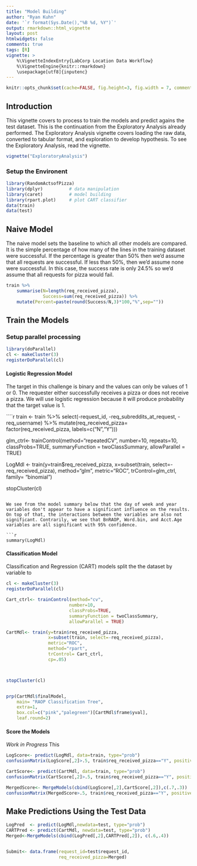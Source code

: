 ```yaml
---
title: "Model Building"
author: "Ryan Kuhn"
date: '`r format(Sys.Date(),"%B %d, %Y")`'
output: rmarkdown::html_vignette
layout: post
htmlwidgets: false
comments: true
tags: [R]
vignette: >
    %\VignetteIndexEntry{LabCorp Location Data Workflow}
    %\VignetteEngine{knitr::rmarkdown}
    \usepackage[utf8]{inputenc}
---
```


```r
knitr::opts_chunk$set(cache=FALSE, fig.height=3, fig.width = 7, comment=NULL, eval=T, tiy=T, message = F, warning = F, width=80)
```

## Introduction
This vignette covers to process to train the models and predict agains the test dataset. This is the continuation from the Exploratory Analysis already performed. The Exploratory Analysis vignette covers loading the raw data, converted to tabular format, and exploration to develop hypothesis. To see the Exploratory Analysis, read the vignette.
```r
vignette("ExploratoryAnalysis")
```

### Setup the Environent 
```r
library(RandomActsofPizza)
library(dplyr)          # data manipulation
library(caret)          # model building
library(rpart.plot)     # plot CART classifier
data(train)
data(test)
```

## Naive Model 
The naive model sets the baseline to which all other models are compared. It is the simple percentage of how many of the lines in the training dataset were successful. If the percentage is greater than 50% then we'd assume that all requests are successful. If less than 50%, then we'd assume none were successful. In this case, the success rate is only 24.5% so we'd assume that all requests for pizza would fail. 
```r
train %>%
    summarise(N=length(req_received_pizza),
              Success=sum(req_received_pizza)) %>%
    mutate(Percent=paste(round(Success/N,3)*100,"%",sep=""))
```

## Train the Models  
### Setup parallel processing 
```r
library(doParallel)
cl <- makeCluster(3)
registerDoParallel(cl)
```

#### Logistic Regression Model   
The target in this challenge is binary and the values can only be values of 1 or 0. The requester either successfully receives a pizza or does not receive a pizza. We will use logistic regression because it will produce probability that the target value is 1. 

````r
train <- train %>%
    select(-request_id, -req_subreddits_at_request, -req_username) %>%
    mutate(req_received_pizza= factor(req_received_pizza, labels=c("N","Y")))

glm_ctrl<- trainControl(method="repeatedCV",
                        number=10,
                        repeats=10,
                        classProbs=TRUE,
                        summaryFunction = twoClassSummary,
                        allowParallel = TRUE)

LogMdl <- train(y=train$req_received_pizza,
                x=subset(train, select=-req_received_pizza),
                method="glm",
                metric="ROC",
                trControl=glm_ctrl,
                family= "binomial") 


stopCluster(cl)
```

We see from the model summary below that the day of week and year variables don't appear to have a significant influence on the results. On top of that, the interactions between the variables are also not significant. Contrarily, we see that BnRAOP, Word.bin, and Acct.Age variables are all significant with 95% confidence. 

```r
summary(LogMdl)
```

#### Classification Model  
Classification and Regression (CART) models split the the dataset by variable to 

```r
cl <- makeCluster(3)
registerDoParallel(cl)

Cart_ctrl<- trainControl(method="cv",
                        number=10,
                        classProbs=TRUE,
                        summaryFunction = twoClassSummary,
                        allowParallel = TRUE)

CartMdl<- train(y=train$req_received_pizza,
                x=subset(train, select=-req_received_pizza),
                metric="ROC",
                method="rpart",
                trControl= Cart_ctrl,
                cp=.05)



stopCluster(cl)


prp(CartMdl$finalModel,
    main= "RAOP Classification Tree",
    extra=1,
    box.col=c("pink","palegreen")[CartMdl$frame$yval],
    leaf.round=2)

```


#### Score the Models  
*Work in Progress*
This 
```r
LogScore<- predict(LogMdl, data=train, type="prob")
confusionMatrix(LogScore[,2]>.5, train$req_received_pizza=="Y", positive="TRUE")

CartScore<- predict(CartMdl, data=train, type="prob")
confusionMatrix(CartScore[,2]>.5, train$req_received_pizza=="Y", positive="TRUE")

MergedScore<- MergeModels(cbind(LogScore[,2],CartScore[,2]),c(.7,.3))
confusionMatrix(MergedScore>.5, train$req_received_pizza=="Y", positive="TRUE")
```

## Make Predictions Using the Test Data

```r
LogPred  <- predict(LogMdl,newdata=test, type="prob")
CARTPred <- predict(CartMdl, newdata=test, type="prob")
Merged<-MergeModels(cbind(LogPred[,2],CARTPred[,2]), c(.6,.4))


Submit<- data.frame(request_id=test$request_id,
                    req_received_pizza=Merged)
```
